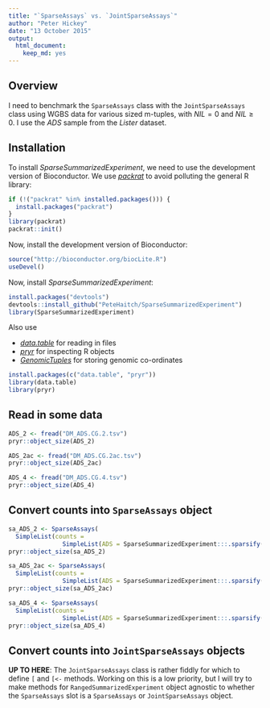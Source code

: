 ```yaml
---
title: "`SparseAssays` vs. `JointSparseAssays`"
author: "Peter Hickey"
date: "13 October 2015"
output: 
  html_document: 
    keep_md: yes
---
```


## Overview

I need to benchmark the `SparseAssays` class with the `JointSparseAssays` class using WGBS data for various sized m-tuples, with $NIL = 0$ and $NIL \geq 0$. I use the _ADS_ sample from the _Lister_ dataset.

## Installation

To install _SparseSummarizedExperiment_, we need to use the development version of Bioconductor. We use [_packrat_](https://cran.r-project.org/web/packages/packrat/index.html) to avoid polluting the general R library:

```r
if (!("packrat" %in% installed.packages())) {
  install.packages("packrat")
}
library(packrat)
packrat::init()
```

Now, install the development version of Bioconductor:

```r
source("http://bioconductor.org/biocLite.R")
useDevel()
```

Now, install _SparseSummarizedExperiment_:

```r
install.packages("devtools")
devtools::install_github("PeteHaitch/SparseSummarizedExperiment")
library(SparseSummarizedExperiment)
```

Also use 

- [_data.table_](https://cran.r-project.org/web/packages/data.table/index.html) for reading in files
- [_pryr_](https://cran.r-project.org/web/packages/data.table/index.html) for inspecting R objects
- [_GenomicTuples_](http://bioconductor.org/packages/GenomicTuples/) for storing genomic co-ordinates

```r
install.packages(c("data.table", "pryr"))
library(data.table)
library(pryr)
```

## Read in some data

```r
ADS_2 <- fread("DM_ADS.CG.2.tsv")
pryr::object_size(ADS_2)

ADS_2ac <- fread("DM_ADS.CG.2ac.tsv")
pryr::object_size(ADS_2ac)

ADS_4 <- fread("DM_ADS.CG.4.tsv")
pryr::object_size(ADS_4)
```

## Convert counts into `SparseAssays` object

```r
sa_ADS_2 <- SparseAssays(
  SimpleList(counts = 
               SimpleList(ADS = SparseSummarizedExperiment:::.sparsify(ADS_2[, .(MM, MU, UM, UU)]))))
pryr::object_size(sa_ADS_2)

sa_ADS_2ac <- SparseAssays(
  SimpleList(counts = 
               SimpleList(ADS = SparseSummarizedExperiment:::.sparsify(ADS_2ac[, .(MM, MU, UM, UU)]))))
pryr::object_size(sa_ADS_2ac)

sa_ADS_4 <- SparseAssays(
  SimpleList(counts = 
               SimpleList(ADS = SparseSummarizedExperiment:::.sparsify(ADS_4[, .(MMMM, MMMU, MMUM, MMUU, MUMM, MUMU, MUUM, MUUU, UMMM, UMMU, UMUM, UMUU, UUMM, UUMU, UUUM, UUUU)]))))
pryr::object_size(sa_ADS_4)
```

## Convert counts into `JointSparseAssays` objects

__UP TO HERE__: The `JointSparseAssays` class is rather fiddly for which to define `[` and `[<-` methods. Working on this is a low priority, but I will try to make methods for `RangedSummarizedExperiment` object agnostic to whether the `SparseAssays` slot is a `SparseAssays` or `JointSparseAssays` object.
